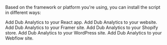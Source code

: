 Based on the framework or platform you're using, you can install the script in different ways:

<CardGroup>
  <Card
    title="React"
    icon="react"
    href="/sdks/client-side/installation-guides/react"
  >
    Add Dub Analytics to your React app.
  </Card>
  <Card
    title="Manual installation"
    icon="browser"
    href="/sdks/client-side/installation-guides/manual"
  >
    Add Dub Analytics to your website.
  </Card>
  <Card
    title="Framer"
    icon="palette"
    href="/sdks/client-side/installation-guides/framer"
  >
    Add Dub Analytics to your Framer site.
  </Card>
  <Card
    title="Shopify"
    icon="shopify"
    href="/sdks/client-side/installation-guides/shopify"
  >
    Add Dub Analytics to your Shopify store.
  </Card>
  <Card
    title="WordPress"
    icon="wordpress"
    href="/sdks/client-side/installation-guides/wordpress"
  >
    Add Dub Analytics to your WordPress site.
  </Card>
  <Card
    title="Webflow"
    icon="webflow"
    href="/sdks/client-side/installation-guides/webflow"
  >
    Add Dub Analytics to your Webflow site.
  </Card>
</CardGroup>
